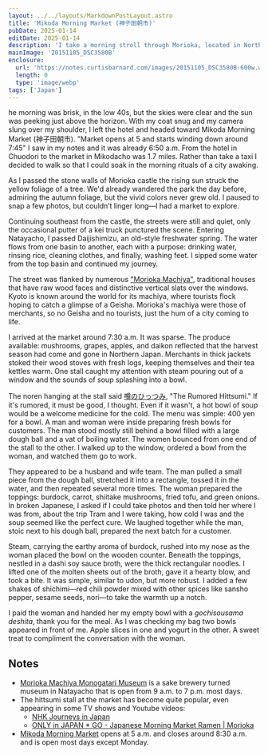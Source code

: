 ```yaml
---
layout: ../../layouts/MarkdownPostLayout.astro
title: 'Mikoda Morning Market (神子田朝市)'
pubDate: 2025-01-14
editDate: 2025-01-14
description: 'I take a morning stroll through Morioka, located in Northern Japan, to the morning market enjoying autumn foliage and traditional architecture along the way.'
mainImage: '20151105_DSC3580B'
enclosure:
  url: 'https://notes.curtisbarnard.com/images/20151105_DSC3580B-600w.webp'
  length: 0
  type: 'image/webp'
tags: ['Japan']
---
```



<DropCap letter='T' />

he morning was brisk, in the low 40s, but the skies were clear and the sun was peeking just above the horizon. With my coat snug and my camera slung over my shoulder, I left the hotel and headed toward Mikoda Morning Market (神子田朝市). "Market opens at 5 and starts winding down around 7:45" I saw in my notes and it was already 6:50 a.m. From the hotel in Chuodori to the market in Mikodacho was 1.7 miles. Rather than take a taxi I decided to walk so that I could soak in the morning rituals of a city awaking.

<CinemaImage
  imgPath='20151106_070441_IMG_7901'
  imgHeight='337px'
  altText='The orange yellow foliage of a tree with a stone castle wall in the background'
  caption=''
/>

As I passed the stone walls of Morioka castle the rising sun struck the yellow foliage of a tree. We'd already wandered the park the day before, admiring the autumn foliage, but the vivid colors never grew old. I paused to snap a few photos, but couldn’t linger long—I had a market to explore.

Continuing southeast from the castle, the streets were still and quiet, only the occasional putter of a kei truck punctured the scene. Entering Natayacho, I passed Daijishimizu, an old-style freshwater spring. The water flows from one basin to another, each with a purpose: drinking water, rinsing rice, cleaning clothes, and finally, washing feet. I sipped some water from the top basin and continued my journey.

<Double4by5
  imgPath1='20151106_072020_IMG_7905'
  imgAlt1='A traditional Japanese storage building that is white plaster and dark wood'
  caption1="A fine example of a Japanese 'kura', or storehouse, with it's white plaster exterior at the Morioka Machiya Story Museum"
  imgPath2='20151106_082756_IMG_7934'
  imgAlt2='An old Japanese sake brewery building made of wood with a wood tower'
  caption2='The main wooden building of the Morioka Machiya Story Museum has a beautiful patina on the wood exterior and a distinctive wooden tower'
  />

The street was flanked by numerous ["Morioka Machiya"](http://www.mira-morioka.com/wp/wp-content/uploads/2020/12/Vol.82English.pdf), traditional houses that have raw wood faces and distinctive vertical slats over the windows. Kyoto is known around the world for its machiya, where tourists flock hoping to catch a glimpse of a Geisha. Morioka's machiya were those of merchants, so no Geisha and no tourists, just the hum of a city coming to life.

I arrived at the market around 7:30 a.m. It was sparse. The produce available: mushrooms, grapes, apples, and daikon reflected that the harvest season had come and gone in Northern Japan. Merchants in thick jackets stoked their wood stoves with fresh logs, keeping themselves and their tea kettles warm. One stall caught my attention with steam pouring out of a window and the sounds of soup splashing into a bowl.

<CinemaImage
  imgPath='20151106_073140_DSC3571'
  imgHeight='255px'
  altText='People walking down a road surrounded by market stalls at sunrise'
  caption=''
/>

<Triple4by5
imgPath1='20151105_DSC3580B'
altText1='A box with bunches of green grapes and labels in Japanese'
caption1=''
imgPath2='20151106_073344_DSC3575'
altText2='A shiny metal tea pot sitting on top of a wood stove'
caption2=''
imgPath3='20151106_074129_DSC3584'
altText3='Bunches of daikon radishes with a price label'
caption3='' />

<CinemaImage
  imgPath='20151106_074324_DSC3586'
  imgHeight='337px'
  altText='A linen noren in front of a stall with Japanese text and prices'
  caption=''
/>

The noren hanging at the stall said [噂のひっつみ](https://maps.app.goo.gl/ry9PJAW9m5SY5tnx9), "The Rumored Hittsumi." If it's rumored, it must be good, I thought. Even if it wasn't, a hot bowl of soup would be a welcome medicine for the cold. The menu was simple: 400 yen for a bowl. A man and woman were inside preparing fresh bowls for customers. The man stood mostly still behind a bowl filled with a large dough ball and a vat of boiling water. The women bounced from one end of the stall to the other.  I walked up to the window, ordered a bowl from the woman, and watched them go to work. 

They appeared to be a husband and wife team. The man pulled a small piece from the dough ball, stretched it into a rectangle, tossed it in the water, and then repeated several more times. The woman prepared the toppings: burdock, carrot, shiitake mushrooms, fried tofu, and green onions. In broken Japanese, I asked if I could take photos and then told her where I was from, about the trip Tram and I were taking, how cold I was and the soup seemed like the perfect cure. We laughed together while the man, stoic next to his dough ball,  prepared the next batch for a customer.

<Double4by5
  imgPath1='20151106_075238_IMG_7908'
  imgAlt1='A man in a red frock looks into a large pot of boiling water with dough pieces floating in it'
  caption1=''
  imgPath2='20151106_074552_DSC3593'
  imgAlt2='A women in a red frock holds a bowl and looks towards the camera'
  caption2=''
  />

Steam, carrying the earthy aroma of burdock, rushed into my nose as the woman placed the bowl on the wooden counter. Beneath the toppings, nestled in a dashi soy sauce broth, were the thick rectangular noodles. I lifted one of the molten sheets out of the broth, gave it a hearty blow, and took a bite. It was simple, similar to udon, but more robust. I added a few shakes of shichimi—red chili powder mixed with other spices like sansho pepper, sesame seeds, nori—to take the warmth up a notch.

<Triple4by5
imgPath1='20151106_074729_DSC3595'
altText1='A red bowl with pieces of thinly sliced carrot, burdock, shiitake mushrooms and fried tofu'
caption1=''
imgPath2='20151106_074813_IMG_7907'
altText2='A large piece of noodle or dough held above a bowl with chopsticks'
caption2=''
imgPath3='20151106_075631_IMG_7911'
altText3='Two bowls one with apple slices and the other with yogurt'
caption3='' />

I paid the woman and handed her my empty bowl with a _gochisousama deshita_, thank you for the meal. As I was checking my bag two bowls appeared in front of me. Apple slices in one and yogurt in the other. A sweet treat to compliment the conversation with the woman.

## Notes

* [Morioka Machiya Monogatari Museum](https://iwatetabi.jp/en/spots/99635/) is a sake brewery turned museum in Natayacho that is open from 9 a.m. to 7 p.m. most days.
* The hittsumi stall at the market has become quite popular, even appearing in some TV shows and Youtube videos:
  * [NHK Journeys in Japan](https://www3.nhk.or.jp/nhkworld/en/shows/2007517/)
  * [ONLY in JAPAN * GO - Japanese Morning Market Ramen | Morioka](https://www.youtube.com/live/vt0qmwd0Hqk?si=pP86dMLH3B08u5_e&t=276)
* [Mikoda Morning Market](https://iwatetabi.jp/en/spots/98121/) opens at 5 a.m. and closes around 8:30 a.m. and is open most days except Monday.
